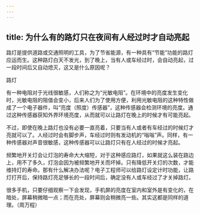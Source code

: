 ```yaml
---
---
---
```

title: 为什么有的路灯只在夜间有人经过时才自动亮起
---




路灯是提供道路或交通照明的工具，为了节省能源，有一种具有“节能”功能的路灯应运而生。这种路灯白天不发光，到了晚上，当有人或车经过时，会自动亮起，过一段时间后又自动熄灭，这又是什么原因呢？

路灯



有一种电阻对于光线很敏感，人们称之为“光敏电阻”。在环境中的亮度发生变化时，光敏电阻的阻值会变小，后来人们为了使用方便，利用光敏电阻的这种特性做成了一个电子器件，叫“亮度（照度）传感器”，这种传感器会检测环境的亮度。通过这种传感器获知外界环境亮度，从而就可以让路灯在晚上的时候才有可能亮起。

不过，即使在晚上路灯也没有必要一直亮着，只要当有人或者有车经过的时候灯才亮就可以了。人经过时会有脚步声，车经过时则有发动机的“嗡嗡”声。同样，有一种传感器对声音很敏感，这种传感器可以让路灯只有在人经过的时候才亮起。

频繁地开关灯会让灯泡的寿命大大缩短，对于这种感应路灯，如果就这么装在路边上，用不了多久，灯泡会因为被频繁地开关而坏掉。只有降低开关灯的次数，才能维持灯的寿命。那有什么解决办法呢？电子工程师可以给路灯设定计时功能，让路灯打开后，保持路灯亮足够长的一段时间后，确定没有人或车经过了才关掉路灯。

很多手机，只要仔细观察一下会发现，手机屏的亮度在室内和室外是有变化的，在暗处，屏幕稍微暗一点；而在亮处，屏幕则会稍微亮一些。其实这都是同样的道理。（周万程）
